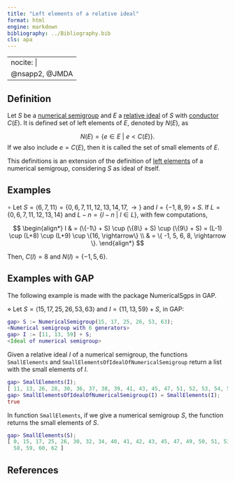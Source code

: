 ```yaml
---
title: "Left elements of a relative ideal"
format: html
engine: markdown
bibliography: ../Bibliography.bib
cls: apa
---
```


---
nocite: |
  @nsapp2, @JMDA
---


<!--  -->

## Definition

Let $S$ be a [numerical semigroup](../Basic-concepts/Numerical-semigroup.qmd) and $E$ a [relative ideal](Relative-ideal.qmd) of $S$ with [conductor](Conductor-of-an-ideal.qmd) $C(E)$. It is defined set of left elements of $E$, denoted by $N(E)$, as

$$
N(E) = \{e \in E ~ | ~ e < C(E)\}.
$$ If we also include $e = C(E)$, then it is called the set of small elements of $E$.

This definitions is an extension of the definition of [left elements](../Basic-concepts/Left-elements.qmd) of a numerical semigroup, considering $S$ as ideal of itself.

## Examples

$\circ$ Let $S = \langle 6, 7, 11 \rangle = \{0, 6, 7, 11, 12, 13, 14, 17, \rightarrow\}$ and $I = \{-1, 8, 9\} + S$. If $L = \{0, 6, 7, 11, 12, 13, 14\}$ and $L - n = \{l - n ~ | ~ l \in L\}$, with few computations,

$$
\begin{align*}
I & = (\{-1\} + S) \cup (\{8\} + S) \cup (\{9\} + S) = (L-1) \cup (L+8) \cup (L+9) \cup \{16, \rightarrow\} \\
& = \{ -1, 5, 6, 8, \rightarrow \}.
\end{align*}
$$

Then, $C(I) = 8$ and $N(I) = \{-1, 5, 6\}$.

## Examples with GAP

The following example is made with the package NumericalSgps in GAP.

$\diamond$ Let $S = \langle 15, 17, 25, 26, 53, 63 \rangle$ and $I = \{11, 13, 59\} + S$, in GAP:

``` gap
gap> S := NumericalSemigroup(15, 17, 25, 26, 53, 63);
<Numerical semigroup with 6 generators>
gap> I := [11, 13, 59] + S;
<Ideal of numerical semigroup>
```

Given a relative ideal $I$ of a numerical semigroup, the functions `SmallElements` and `SmallElementsOfIdealOfNumericalSemigroup` return a list with the small elements of $I$.

``` gap
gap> SmallElements(I);
[ 11, 13, 26, 28, 30, 36, 37, 38, 39, 41, 43, 45, 47, 51, 52, 53, 54, 55, 56, 58 ]
gap> SmallElementsOfIdealOfNumericalSemigroup(I) = SmallElements(I);
true
```

In function `SmallElements`, if we give a numerical semigroup $S$, the function returns the small elements of $S$.

``` gap
gap> SmallElements(S);
[ 0, 15, 17, 25, 26, 30, 32, 34, 40, 41, 42, 43, 45, 47, 49, 50, 51, 52, 53, 55, 56, 57,
  58, 59, 60, 62 ]
```

## References

::: {#refs}

:::
